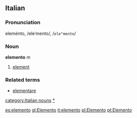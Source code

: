 ==Italian==
===Pronunciation===
eleménto, /eleˈmento/, /<tt>ele"mento</tt>/
===Noun===
'''elemento''' ''m''

# [[element]]

===Related terms===
*[[elementare]]
[[category:Italian nouns]]
[[category:Italian elements|*]]

[[es:elemento]]
[[gl:Elemento]]
[[it:elemento]]
[[pl:Elemento]]
[[pt:Elemento]]
